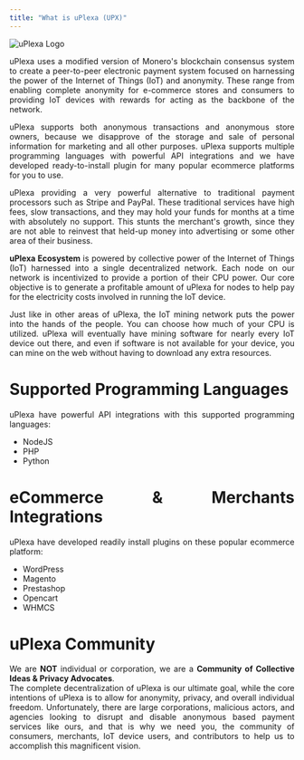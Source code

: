 ```yaml
---
title: "What is uPlexa (UPX)"
---
```

![uPlexa Logo](https://raw.githubusercontent.com/Foxi3/uplexa-assets/main/upxlogo.svg)
<div style="text-align: justify">
uPlexa uses a modified version of Monero's blockchain consensus system to create a peer-to-peer electronic payment system focused on harnessing the power of the Internet of Things (IoT) and anonymity. These range from enabling complete anonymity for e-commerce stores and consumers to providing IoT devices with rewards for acting as the backbone of the network.

uPlexa supports both anonymous transactions and anonymous store owners, because we disapprove of the storage and sale of personal information for marketing and all other purposes. uPlexa supports multiple programming languages with powerful API integrations and we have developed ready-to-install plugin for many popular ecommerce platforms for you to use.

uPlexa providing a very powerful alternative to traditional payment processors such as Stripe and PayPal. These traditional services have high fees, slow transactions, and they may hold your funds for months at a time with absolutely no support. This stunts the merchant's growth, since they are not able to reinvest that held-up money into advertising or some other area of their business.

**uPlexa Ecosystem** is powered by collective power of the Internet of Things (IoT) harnessed into a single decentralized network. Each node on our network is incentivized to provide a portion of their CPU power. Our core objective is to generate a profitable amount of uPlexa for nodes to help pay for the electricity costs involved in running the IoT device.

Just like in other areas of uPlexa, the IoT mining network puts the power into the hands of the people. You can choose how much of your CPU is utilized. uPlexa will eventually have mining software for nearly every IoT device out there, and even if software is not available for your device, you can mine on the web without having to download any extra resources.


# Supported Programming Languages

uPlexa have powerful API integrations with this supported programming languages:
- NodeJS
- PHP
- Python

# eCommerce & Merchants Integrations

uPlexa have developed readily install plugins on these popular ecommerce platform:
- WordPress
- Magento
- Prestashop
- Opencart
- WHMCS

# uPlexa Community

We are **NOT** individual or corporation, we are a **Community of Collective Ideas & Privacy Advocates**.  
The complete decentralization of uPlexa is our ultimate goal, while the core intentions of uPlexa is to allow for anonymity, privacy, and overall individual freedom. Unfortunately, there are large corporations, malicious actors, and agencies looking to disrupt and disable anonymous based payment services like ours, and that is why we need you, the community of consumers, merchants, IoT device users, and contributors to help us to accomplish this magnificent vision. 
</div>

